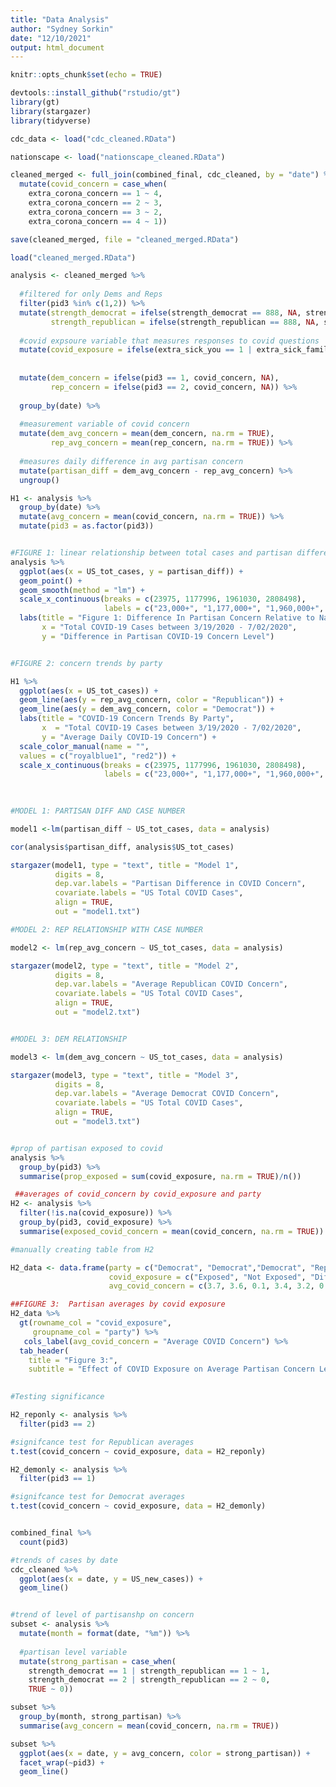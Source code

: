 ```yaml
---
title: "Data Analysis"
author: "Sydney Sorkin"
date: "12/10/2021"
output: html_document
---
```


```r
knitr::opts_chunk$set(echo = TRUE)

devtools::install_github("rstudio/gt")
library(gt)
library(stargazer)
library(tidyverse)

cdc_data <- load("cdc_cleaned.RData")

nationscape <- load("nationscape_cleaned.RData")
```

```r

cleaned_merged <- full_join(combined_final, cdc_cleaned, by = "date") %>% 
  mutate(covid_concern = case_when(
    extra_corona_concern == 1 ~ 4,
    extra_corona_concern == 2 ~ 3,
    extra_corona_concern == 3 ~ 2,
    extra_corona_concern == 4 ~ 1))

save(cleaned_merged, file = "cleaned_merged.RData")
```

```r


load("cleaned_merged.RData")

```



```r

analysis <- cleaned_merged %>%
  
  #filtered for only Dems and Reps
  filter(pid3 %in% c(1,2)) %>% 
  mutate(strength_democrat = ifelse(strength_democrat == 888, NA, strength_democrat),
         strength_republican = ifelse(strength_republican == 888, NA, strength_republican)) %>% 
  
  #covid expsoure variable that measures responses to covid questions
  mutate(covid_exposure = ifelse(extra_sick_you == 1 | extra_sick_family == 1 | extra_sick_work == 1 | extra_sick_other == 1, 1, 0)) %>% 
  
  
  mutate(dem_concern = ifelse(pid3 == 1, covid_concern, NA),
         rep_concern = ifelse(pid3 == 2, covid_concern, NA)) %>% 
  
  group_by(date) %>% 
  
  #measurement variable of covid concern
  mutate(dem_avg_concern = mean(dem_concern, na.rm = TRUE),
         rep_avg_concern = mean(rep_concern, na.rm = TRUE)) %>% 
  
  #measures daily difference in avg partisan concern
  mutate(partisan_diff = dem_avg_concern - rep_avg_concern) %>% 
  ungroup()
```

```r


H1 <- analysis %>% 
  group_by(date) %>% 
  mutate(avg_concern = mean(covid_concern, na.rm = TRUE)) %>% 
  mutate(pid3 = as.factor(pid3))


#FIGURE 1: linear relationship between total cases and partisan difference
analysis %>% 
  ggplot(aes(x = US_tot_cases, y = partisan_diff)) +
  geom_point() +
  geom_smooth(method = "lm") +
  scale_x_continuous(breaks = c(23975, 1177996, 1961030, 2808498),
                     labels = c("23,000+", "1,177,000+", "1,960,000+", "2,800,000+")) +
  labs(title = "Figure 1: Difference In Partisan Concern Relative to National COVID-19 Cases",
       x = "Total COVID-19 Cases between 3/19/2020 - 7/02/2020",
       y = "Difference in Partisan COVID-19 Concern Level")


#FIGURE 2: concern trends by party

H1 %>% 
  ggplot(aes(x = US_tot_cases)) +
  geom_line(aes(y = rep_avg_concern, color = "Republican")) + 
  geom_line(aes(y = dem_avg_concern, color = "Democrat")) +
  labs(title = "COVID-19 Concern Trends By Party",
       x  = "Total COVID-19 Cases between 3/19/2020 - 7/02/2020",
       y = "Average Daily COVID-19 Concern") +
  scale_color_manual(name = "",
  values = c("royalblue1", "red2")) +
  scale_x_continuous(breaks = c(23975, 1177996, 1961030, 2808498),
                     labels = c("23,000+", "1,177,000+", "1,960,000+", "2,800,000+"))
  
 

#MODEL 1: PARTISAN DIFF AND CASE NUMBER

model1 <-lm(partisan_diff ~ US_tot_cases, data = analysis)

cor(analysis$partisan_diff, analysis$US_tot_cases)

stargazer(model1, type = "text", title = "Model 1", 
          digits = 8, 
          dep.var.labels = "Partisan Difference in COVID Concern",
          covariate.labels = "US Total COVID Cases",
          align = TRUE,
          out = "model1.txt")

#MODEL 2: REP RELATIONSHIP WITH CASE NUMBER

model2 <- lm(rep_avg_concern ~ US_tot_cases, data = analysis)

stargazer(model2, type = "text", title = "Model 2", 
          digits = 8,
          dep.var.labels = "Average Republican COVID Concern",
          covariate.labels = "US Total COVID Cases",
          align = TRUE,
          out = "model2.txt")


#MODEL 3: DEM RELATIONSHIP

model3 <- lm(dem_avg_concern ~ US_tot_cases, data = analysis)

stargazer(model3, type = "text", title = "Model 3", 
          digits = 8, 
          dep.var.labels = "Average Democrat COVID Concern",
          covariate.labels = "US Total COVID Cases",
          align = TRUE,
          out = "model3.txt")



```


```r
#prop of partisan exposed to covid
analysis %>%
  group_by(pid3) %>% 
  summarise(prop_exposed = sum(covid_exposure, na.rm = TRUE)/n())

 ##averages of covid_concern by covid_exposure and party 
H2 <- analysis %>% 
  filter(!is.na(covid_exposure)) %>% 
  group_by(pid3, covid_exposure) %>%
  summarise(exposed_covid_concern = mean(covid_concern, na.rm = TRUE))

#manually creating table from H2

H2_data <- data.frame(party = c("Democrat", "Democrat","Democrat", "Republican", "Republican", "Republican"),
                      covid_exposure = c("Exposed", "Not Exposed", "Difference", "Exposed", "Not Exposed", "Difference"),
                      avg_covid_concern = c(3.7, 3.6, 0.1, 3.4, 3.2, 0.2))

##FIGURE 3:  Partisan averages by covid exposure
H2_data %>% 
  gt(rowname_col = "covid_exposure",
     groupname_col = "party") %>% 
   cols_label(avg_covid_concern = "Average COVID Concern") %>% 
  tab_header(
    title = "Figure 3:",
    subtitle = "Effect of COVID Exposure on Average Partisan Concern Level")
  

#Testing significance

H2_reponly <- analysis %>% 
  filter(pid3 == 2)

#signifcance test for Republican averages
t.test(covid_concern ~ covid_exposure, data = H2_reponly)

H2_demonly <- analysis %>% 
  filter(pid3 == 1)

#signifcance test for Democrat averages
t.test(covid_concern ~ covid_exposure, data = H2_demonly)



```






```r
combined_final %>% 
  count(pid3)

#trends of cases by date
cdc_cleaned %>% 
  ggplot(aes(x = date, y = US_new_cases)) +
  geom_line()



```


```r
#trend of level of partisanshp on concern
subset <- analysis %>% 
  mutate(month = format(date, "%m")) %>% 
  
  #partisan level variable
  mutate(strong_partisan = case_when(
    strength_democrat == 1 | strength_republican == 1 ~ 1,
    strength_democrat == 2 | strength_republican == 2 ~ 0,
    TRUE ~ 0))

subset %>% 
  group_by(month, strong_partisan) %>% 
  summarise(avg_concern = mean(covid_concern, na.rm = TRUE))

subset %>% 
  ggplot(aes(x = date, y = avg_concern, color = strong_partisan)) +
  facet_wrap(~pid3) +
  geom_line()
```

